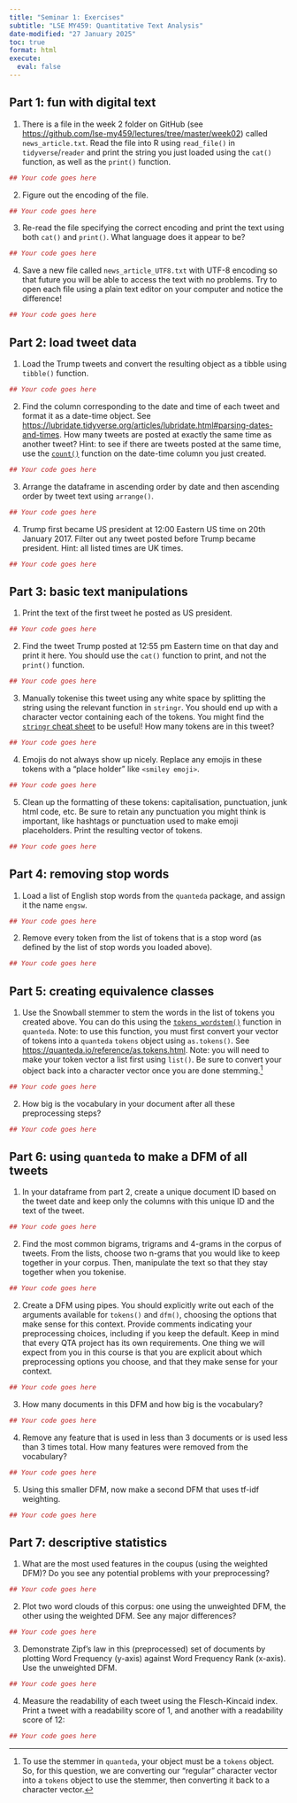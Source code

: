 ```yaml
---
title: "Seminar 1: Exercises"
subtitle: "LSE MY459: Quantitative Text Analysis"
date-modified: "27 January 2025" 
toc: true
format: html
execute:
  eval: false
---
```


## Part 1: fun with digital text

1. There is a file in the week 2 folder on GitHub (see <https://github.com/lse-my459/lectures/tree/master/week02>) called `news_article.txt`. Read the file into R using `read_file()` in `tidyverse`/`reader` and print the string you just loaded using the `cat()` function, as well as the `print()` function.

```r
## Your code goes here
```

2. Figure out the encoding of the file.

```r
## Your code goes here
```

3. Re-read the file specifying the correct encoding and print the text using both `cat()` and `print()`. What language does it appear to be?

```r
## Your code goes here
```

4. Save a new file called `news_article_UTF8.txt` with UTF-8 encoding so that future you will be able to access the text with no problems. Try to open each file using a plain text editor on your computer and notice the difference!

```r
## Your code goes here
```


## Part 2: load tweet data

1. Load the Trump tweets and convert the resulting object as a tibble using `tibble()` function.

```r
## Your code goes here
```

2. Find the column corresponding to the date and time of each tweet and format it as a date-time object. See <https://lubridate.tidyverse.org/articles/lubridate.html#parsing-dates-and-times>. How many tweets are posted at exactly the same time as another tweet? Hint: to see if there are tweets posted at the same time, use the [`count()`](https://dplyr.tidyverse.org/reference/count.html) function on the date-time column you just created.

```r
## Your code goes here
```

3. Arrange the dataframe in ascending order by date and then ascending order by tweet text using `arrange()`.

```r
## Your code goes here
```

4. Trump first became US president at 12:00 Eastern US time on 20th January 2017. Filter out any tweet posted before Trump became president. Hint: all listed times are UK times. 

```r
## Your code goes here
```

## Part 3: basic text manipulations

1. Print the text of the first tweet he posted as US president. 

```r
## Your code goes here
```

2. Find the tweet Trump posted at 12:55 pm Eastern time on that day and print it here. You should use the `cat()` function to print, and not the `print()` function.

```r
## Your code goes here
```

3. Manually tokenise this tweet using any white space by splitting the string using the relevant function in `stringr`. You should end up with a character vector containing each of the tokens. You might find the [`stringr` cheat sheet](https://github.com/rstudio/cheatsheets/blob/main/strings.pdf) to be useful! How many tokens are in this tweet?

```r
## Your code goes here
```

4. Emojis do not always show up nicely. Replace any emojis in these tokens with a "place holder" like `<smiley emoji>`.

```r
## Your code goes here
```

5. Clean up the formatting of these tokens: capitalisation, punctuation, junk html code, etc. Be sure to retain any punctuation you might think is important, like hashtags or punctuation used to make emoji placeholders. Print the resulting vector of tokens. 

```r
## Your code goes here
```

## Part 4: removing stop words

1. Load a list of English stop words from the `quanteda` package, and assign it the name `engsw`.

```r
## Your code goes here
```

2. Remove every token from the list of tokens that is a stop word (as defined by the list of stop words you loaded above).

```r
## Your code goes here
```

## Part 5: creating equivalence classes

1. Use the Snowball stemmer to stem the words in the list of tokens you created above. You can do this using the [`tokens_wordstem()`](https://quanteda.io/reference/tokens_wordstem.html) function in `quanteda`. Note: to use this function, you must first convert your vector of tokens into a `quanteda` `tokens` object using `as.tokens()`. See <https://quanteda.io/reference/as.tokens.html>. Note: you will need to make your token vector a list first using `list()`. Be sure to convert your object back into a character vector once you are done stemming.^[To use the stemmer in `quanteda`, your object must be a `tokens` object. So, for this question, we are converting our "regular" character vector into a `tokens` object to use the stemmer, then converting it back to a character vector.]

```r
## Your code goes here
```

2. How big is the vocabulary in your document after all these preprocessing steps? 

```r
## Your code goes here
```

## Part 6: using `quanteda` to make a DFM of all tweets

1. In your dataframe from part 2, create a unique document ID based on the tweet date and keep only the columns with this unique ID and the text of the tweet.

```r
## Your code goes here
```


2. Find the most common bigrams, trigrams and 4-grams in the corpus of tweets. From the lists, choose two n-grams that you would like to keep together in your corpus. Then, manipulate the text so that they stay together when you tokenise. 

```r
## Your code goes here
```

2. Create a DFM using pipes. You should explicitly write out each of the arguments available for `tokens()` and `dfm()`, choosing the options that make sense for this context. Provide comments indicating your preprocessing choices, including if you keep the default. Keep in mind that every QTA project has its own requirements. One thing we will expect from you in this course is that you are explicit about which preprocessing options you choose, and that they make sense for your context.

```r
## Your code goes here
```

3. How many documents in this DFM and how big is the vocabulary?

```r
## Your code goes here
```

4. Remove any feature that is used in less than 3 documents or is used less than 3 times total. How many features were removed from the vocabulary?

```r
## Your code goes here
```

5. Using this smaller DFM, now make a second DFM that uses tf-idf weighting.

```r
## Your code goes here
```

## Part 7: descriptive statistics

1. What are the most used features in the coupus (using the weighted DFM)? Do you see any potential problems with your preprocessing?

```r
## Your code goes here
```

2. Plot two word clouds of this corpus: one using the unweighted DFM, the other using the weighted DFM. See any major differences?

```r
## Your code goes here
```

3. Demonstrate Zipf's law in this (preprocessed) set of documents by plotting Word Frequency (y-axis) against Word Frequency Rank (x-axis). Use the unweighted DFM.

```r
## Your code goes here
```

4. Measure the readability of each tweet using the Flesch-Kincaid index. Print a tweet with a readability score of 1, and another with a readability score of 12:

```r
## Your code goes here
```